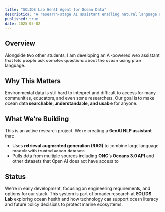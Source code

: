 ```yaml
---
title: "SOLIDS Lab GenAI Agent for Ocean Data"
description: "A research-stage AI assistant enabling natural language access to diverse ocean health data."
published: true
date: 2025-05-02
---
```


## Overview

Alongside two other students, I am developing an AI-powered web assistant that lets people ask complex questions about the ocean using plain language.

## Why This Matters

Environmental data is still hard to interpret and difficult to access for many communities, educators, and even some researchers. Our goal is to make ocean data **searchable, understandable, and usable** for anyone.

## What We’re Building

This is an active research project. We're creating a **GenAI NLP assistant** that:

- Uses **retrieval augmented generation (RAG)** to combine large language models with trusted ocean datasets
- Pulls data from multiple sources including **ONC's Oceans 3.0 API** and other datasets that Open AI does not have access to

## Status

We're in early development, focusing on engineering requirements, and options for our stack.
This system is part of broader research at **SOLIDS Lab** exploring ocean health and how technology can support ocean literacy and future policy decisions to protect marine ecosystems.



